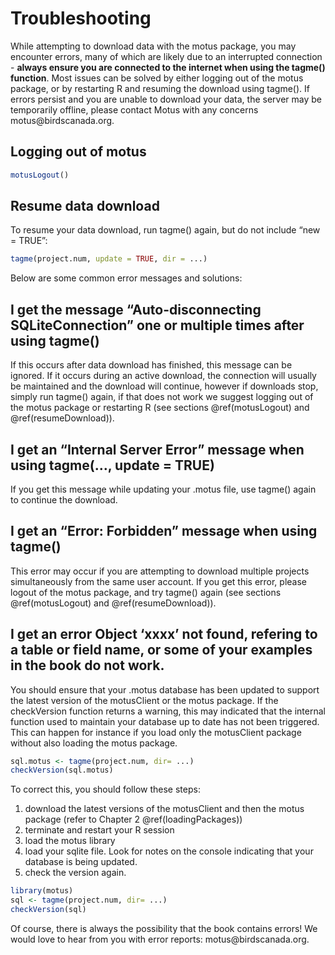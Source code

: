 # Troubleshooting
While attempting to download data with the motus package, you may encounter errors, many of which are likely due to an interrupted connection - **always ensure you are connected to the internet when using the tagme() function**.  Most issues can be solved by either logging out of the motus package, or by restarting R and resuming the download using tagme(). If errors persist and you are unable to download your data, the server may be temporarily offline, please contact Motus with any concerns motus@birdscanada.org.

## Logging out of motus {#motusLogout}
```r
motusLogout()
```
## Resume data download {#resumeDownload}
To resume your data download, run tagme() again, but do not include "new = TRUE":
```r
tagme(project.num, update = TRUE, dir = ...)
```

Below are some common error messages and solutions:

## I get the message "Auto-disconnecting SQLiteConnection" one or multiple times after using tagme()

If this occurs after data download has finished, this message can be ignored. If it occurs during an active download, the connection will usually be maintained and the download will continue, however if downloads stop, simply run tagme() again, if that does not work we suggest logging out of the motus package or restarting R (see sections \@ref(motusLogout) and \@ref(resumeDownload)).

## I get an "Internal Server Error" message when using tagme(..., update = TRUE)
If you get this message while updating your .motus file, use tagme() again to continue the download.

## I get an "Error: Forbidden" message when using tagme()
This error may occur if you are attempting to download multiple projects simultaneously from the same user account. If you get this error, please logout of the motus package, and try tagme() again (see sections \@ref(motusLogout) and \@ref(resumeDownload)).

## I get an error Object 'xxxx' not found, refering to a table or field name, or some of your examples in the book do not work. 

You should ensure that your .motus database has been updated to support the latest version of the motusClient or the motus package. If the checkVersion function returns a warning, this may indicated that the internal function used to maintain your database up to date has not been triggered. This can happen for instance if you load only the motusClient package without also loading the motus package.

```r
sql.motus <- tagme(project.num, dir= ...)
checkVersion(sql.motus)
```

To correct this, you should follow these steps:

1. download the latest versions of the motusClient and then the motus package (refer to Chapter 2 @ref(loadingPackages))
2. terminate and restart your R session
3. load the motus library
4. load your sqlite file. Look for notes on the console indicating that your database is being updated.
5. check the version again.

```r
library(motus)
sql <- tagme(project.num, dir= ...)
checkVersion(sql)
```

Of course, there is always the possibility that the book contains errors! We would love to hear from you with error reports: motus@birdscanada.org.